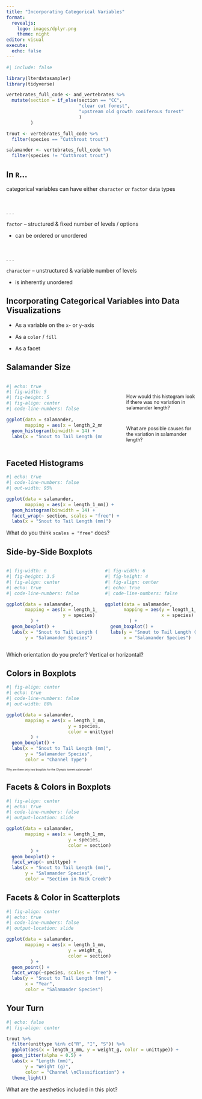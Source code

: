 ```yaml
---
title: "Incorporating Categorical Variables"
format: 
  revealjs:
    logo: images/dplyr.png
    theme: night
editor: visual
execute: 
  echo: false
---
```


```r
#| include: false

library(lterdatasampler)
library(tidyverse)

vertebrates_full_code <- and_vertebrates %>% 
  mutate(section = if_else(section == "CC", 
                           "clear cut forest",
                           "upstream old growth coniferous forest"
                           )
         ) 

trout <- vertebrates_full_code %>% 
  filter(species == "Cutthroat trout")

salamander <- vertebrates_full_code %>% 
  filter(species != "Cutthroat trout")
```

## In `R`...

categorical variables can have either `character` *or* `factor` data types

</br>

. . .

`factor` -- structured & fixed number of levels / options

-   can be ordered or unordered

</br>

. . .

`character` -- unstructured & variable number of levels

-   is inherently unordered

## Incorporating Categorical Variables into Data Visualizations

::: incremental
-   As a variable on the `x`- or `y`-axis

-   As a `color` / `fill`

-   As a facet
:::

## Salamander Size

::: columns
::: {.column width="55%"}
```r
#| echo: true
#| fig-width: 5
#| fig-height: 5
#| fig-align: center
#| code-line-numbers: false

ggplot(data = salamander, 
       mapping = aes(x = length_2_mm)) + 
  geom_histogram(binwidth = 14) + 
  labs(x = "Snout to Tail Length (mm)")
```
:::

::: {.column width="5%"}
:::

::: {.column width="40%"}
::: {style="font-size: 0.9em;"}
</br>

How would this histogram look if there was no variation in salamander length?

</br>

What are possible causes for the variation in salamander length?
:::
:::
:::

## Faceted Histograms

```r
#| echo: true
#| code-line-numbers: false
#| out-width: 95%

ggplot(data = salamander, 
       mapping = aes(x = length_1_mm)) + 
  geom_histogram(binwidth = 14) + 
  facet_wrap(~ section, scales = "free") +
  labs(x = "Snout to Tail Length (mm)")
```

What do you think `scales = "free"` does?

## Side-by-Side Boxplots

::: columns
::: {.column width="50"}
```r
#| fig-width: 6
#| fig-height: 3.5
#| fig-align: center
#| echo: true
#| code-line-numbers: false

ggplot(data = salamander, 
       mapping = aes(x = length_1_mm, 
                     y = species)
         ) + 
  geom_boxplot() + 
  labs(x = "Snout to Tail Length (mm)", 
       y = "Salamander Species") 
```
:::

::: {.column width="50"}
```r
#| fig-width: 6
#| fig-height: 4
#| fig-align: center
#| echo: true
#| code-line-numbers: false

ggplot(data = salamander, 
       mapping = aes(y = length_1_mm, 
                     x = species)
         ) + 
  geom_boxplot() + 
  labs(y = "Snout to Tail Length (mm)", 
       x = "Salamander Species")

```
:::
:::

Which orientation do you prefer? Vertical or horizontal?

## Colors in Boxplots

```r
#| fig-align: center
#| echo: true
#| code-line-numbers: false
#| out-width: 80%

ggplot(data = salamander, 
       mapping = aes(x = length_1_mm, 
                       y = species, 
                       color = unittype)
         ) + 
  geom_boxplot() + 
  labs(x = "Snout to Tail Length (mm)", 
       y = "Salamander Species", 
       color = "Channel Type")
```

::: {style="font-size: 0.5em;"}
Why are there only two boxplots for the Olympic torrent salamander?
:::

## Facets & Colors in Boxplots

```r
#| fig-align: center
#| echo: true
#| code-line-numbers: false
#| output-location: slide

ggplot(data = salamander, 
       mapping = aes(x = length_1_mm, 
                       y = species, 
                       color = section)
         ) + 
  geom_boxplot() + 
  facet_wrap(~ unittype) + 
  labs(x = "Snout to Tail Length (mm)", 
       y = "Salamander Species", 
       color = "Section in Mack Creek")
```

## Facets & Color in Scatterplots

```r
#| fig-align: center
#| echo: true
#| code-line-numbers: false
#| output-location: slide

ggplot(data = salamander, 
       mapping = aes(x = length_1_mm, 
                       y = weight_g, 
                       color = section)
         ) + 
  geom_point() + 
  facet_wrap(~species, scales = "free") +
  labs(y = "Snout to Tail Length (mm)", 
       x = "Year", 
       color = "Salamander Species")

```

## Your Turn

```r
#| echo: false
#| fig-align: center

trout %>%
  filter(unittype %in% c("R", "I", "S")) %>% 
  ggplot(aes(x = length_1_mm, y = weight_g, color = unittype)) + 
  geom_jitter(alpha = 0.5) + 
  labs(x = "Length (mm)", 
       y = "Weight (g)", 
       color = "Channel \nClassification") + 
  theme_light()
```

What are the aesthetics included in this plot?

